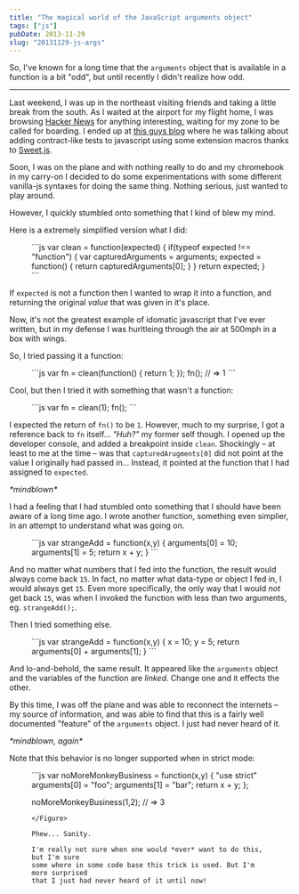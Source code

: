 ```yaml
---
title: "The magical world of the JavaScript arguments object"
tags: ["js"]
pubDate: 2013-11-29
slug: "20131129-js-args"
---
```


So, I've known for a long time that the `arguments` object that is available in a function is
a bit "odd", but until recently I didn't realize how odd.

***

Last weekend, I was up in the northeast visiting friends and taking a little break from
the south. As I waited at the airport for my flight home, I was browsing [Hacker News](http://news.ycombinator.com)
for anything interesting, waiting for my zone to be called for boarding. I ended up at [this guys blog](http://sergimansilla.com/blog/extending-js-inline-unit-tests/) where he was talking about adding
contract-like tests to javascript using some extension macros thanks to [Sweet.js](http://sweetjs.org/).

Soon, I was on the plane and with nothing really to do and my chromebook in my carry-on I decided to do some
experimentations with some different vanilla-js syntaxes for doing the same thing. Nothing serious, just wanted to
play around.

However, I quickly stumbled onto something that I kind of blew my mind.

Here is a extremely simplified version what I did:

<Figure>
```js
var clean = function(expected) {
  if(typeof expected !== "function") {
    var capturedArguments = arguments;
    expected = function() { return capturedArguments[0]; }
  }
  return expected;
}
```
</Figure>



If `expected` is not a function then I wanted to wrap it into a function, and
returning the original *value* that was given in it's place.

Now, it's not the greatest example of idomatic javascript that I've ever written,
but in my defense I was hurltleing through the air at 500mph in a box with wings.

So, I tried passing it a function:

<Figure>
```js
var fn = clean(function() { return 1; });
fn(); // => 1
```
</Figure>

Cool, but then I tried it with something that wasn't a function:

<Figure>
```js
var fn = clean(1);
fn();
```
</Figure>

I expected the return of `fn()` to be `1`. However, much to my surprise, I got
a reference back to `fn` itself... *"Huh?"* my former self though. I opened
up the developer console, and added a breakpoint inside `clean`. Shockingly &ndash; at least to
me at the time &ndash; was that `capturedArugments[0]` did not point at the value
I originally had passed in... Instead, it pointed at the function that I had
assigned to `expected`.

_\*mindblown\*_

I had a feeling that I had stumbled onto something that I should have been
aware of a long time ago. I wrote another function, something even simplier, in
an attempt to understand what was going on.

<Figure>
```js
var strangeAdd = function(x,y) {
  arguments[0] = 10;
  arguments[1] = 5;
  return x + y;
}
```
</Figure>

And no matter what numbers that I fed into the function, the result would always come back `15`. In fact, no
matter what data-type or object I fed in, I would always get `15`. Even more specifically, the only way
that I would *not* get back `15`, was when I invoked the function with less than two arguments, eg. `strangeAdd();`.

Then I tried something else.

<Figure>
```js
var strangeAdd = function(x,y) {
  x = 10;
  y = 5;
  return arguments[0] + arguments[1];
}
```
</Figure>

And lo-and-behold, the same result. It appeared like the `arguments` object
and the variables of the function are *linked*. Change one and it effects the other.

By this time, I was off the plane and was able to reconnect the internets &ndash; my
source of information, and was able to find that this is a fairly well documented
"feature" of the `arguments` object. I just had never heard of it.

_\*mindblown, again\*_

Note that this behavior is no longer supported when in strict mode:

<Figure>
```js
var noMoreMonkeyBusiness = function(x,y) {
  "use strict"
  arguments[0] = "foo";
  arguments[1] = "bar";
  return x + y;
};

noMoreMonkeyBusiness(1,2); // => 3
```
</Figure>

Phew... Sanity.

I'm really not sure when one would *ever* want to do this, but I'm sure
some where in some code base this trick is used. But I'm more surprised
that I just had never heard of it until now!
